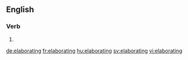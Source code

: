==English==

===Verb===
{{head|en}}

# {{present participle of|elaborate|lang=en}}

[[de:elaborating]]
[[fr:elaborating]]
[[hu:elaborating]]
[[sv:elaborating]]
[[vi:elaborating]]